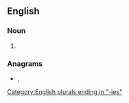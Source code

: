 ==English==

===Noun===
{{head|en|noun plural form}}

# {{plural of|asperity|lang=en}}

===Anagrams===
* {{l|en|patisserie}}, {{l|en|pâtisserie}}

[[Category:English plurals ending in "-ies"]]